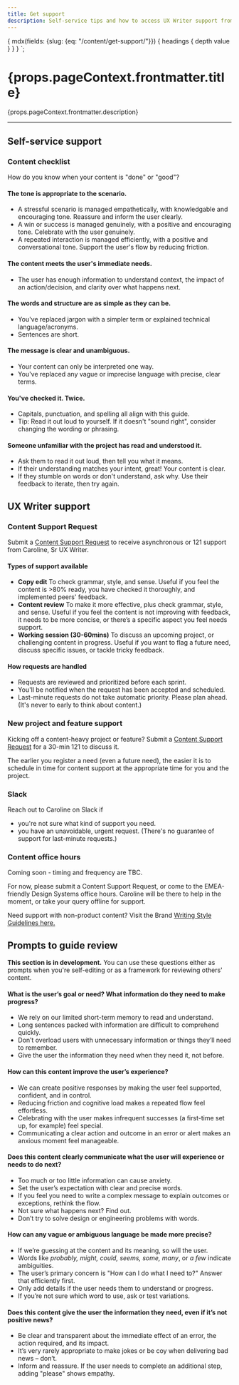 ```yaml
---
title: Get support
description: Self-service tips and how to access UX Writer support from Caroline (London, GMT).
---
```



  {
    mdx(fields: {slug: {eq: "/content/get-support/"}}) {
      headings {
        depth
        value
      }
    }
  }
`;

<content>

<h1>{props.pageContext.frontmatter.title}</h1>

<p>{props.pageContext.frontmatter.description}</p>

</content>

---

<contentwrapper>

<TableOfContents headings={props.data.mdx.headings}/>

<content>

## Self-service support
### Content checklist

How do you know when your content is "done" or "good"?  

#### The tone is appropriate to the scenario.
- A stressful scenario is managed empathetically, with knowledgable and encouraging tone. Reassure and inform the user clearly.
- A win or success is managed genuinely, with a positive and encouraging tone. Celebrate with the user genuinely.
- A repeated interaction is managed efficiently, with a positive and conversational tone. Support the user's flow by reducing friction.

#### The content meets the user's immediate needs.
- The user has enough information to understand context, the impact of an action/decision, and clarity over what happens next.

#### The words and structure are as simple as they can be.
- You've replaced jargon with a simpler term or explained technical language/acronyms. 
- Sentences are short.

#### The message is clear and unambiguous.
- Your content can only be interpreted one way. 
- You've replaced any vague or imprecise language with precise, clear terms.

#### You've checked it. Twice.
- Capitals, punctuation, and spelling all align with this guide.
- Tip: Read it out loud to yourself. If it doesn't "sound right", consider changing the wording or phrasing. 

#### Someone unfamiliar with the project has read and understood it.
- Ask them to read it out loud, then tell you what it means. 
- If their understanding matches your intent, great! Your content is clear.
- If they stumble on words or don't understand, ask why. Use their feedback to iterate, then try again.   

## UX Writer support

### Content Support Request
Submit a <a href="http://tiny.cc/csrf2020">Content Support Request</a> to receive asynchronous or 121 support from Caroline, Sr UX Writer. 

#### Types of support available
- **Copy edit** To check grammar, style, and sense. Useful if you feel the content is >80% ready, you have checked it thoroughly, and implemented peers' feedback.
- **Content review** To make it more effective, plus check grammar, style, and sense. Useful if you feel the content is not improving with feedback, it needs to be more concise, or there’s a specific aspect you feel needs support.
- **Working session (30-60mins)** To discuss an upcoming project, or challenging content in progress. Useful if you want to flag a future need, discuss specific issues, or tackle tricky feedback.

#### How requests are handled
- Requests are reviewed and prioritized before each sprint. 
- You'll be notified when the request has been accepted and scheduled.
- Last-minute requests do not take automatic priority. Please plan ahead. (It's never to early to think about content.)

### New project and feature support
Kicking off a content-heavy project or feature? Submit a <a href="http://tiny.cc/csrf2020">Content Support Request</a> for a 30-min 121 to discuss it. 

The earlier you register a need (even a future need), the easier it is to schedule in time for content support at the appropriate time for you and the project. 

### Slack
Reach out to Caroline on Slack if 
- you're not sure what kind of support you need.
- you have an unavoidable, urgent request. (There's no guarantee of support for last-minute requests.)

### Content office hours
Coming soon - timing and frequency are TBC.
  
For now, please submit a Content Support Request, or come to  the EMEA-friendly Design Systems office hours. 
Caroline will be there to help in the moment, or take your query offline for support. 

<Callout>
  <CalloutTitle as="h4">Need support with non-product content?</CalloutTitle>
  <CalloutText> Visit the Brand <a href="https://www.twilio.com/brand/guidelines/writing-style">Writing Style Guidelines here.</a>
  </CalloutText>
</Callout> 

## Prompts to guide review  
**This section is in development.** You can use these questions either as prompts when you're self-editing or as a framework for reviewing others' content.

#### What is the user’s goal or need? What information do they need to make progress?
- We rely on our limited short-term memory to read and understand. 
- Long sentences packed with information are difficult to comprehend quickly. 
- Don’t overload users with unnecessary information or things they’ll need to remember. 
- Give the user the information they need when they need it, not before. 

#### How can this content improve the user’s experience?
- We can create positive responses by making the user feel supported, confident, and in control.
- Reducing friction and cognitive load makes a repeated flow feel effortless.
- Celebrating with the user makes infrequent successes (a first-time set up, for example) feel special.
- Communicating a clear action and outcome in an error or alert makes an anxious moment feel manageable.

#### Does this content clearly communicate what the user will experience or needs to do next?
- Too much or too little information can cause anxiety. 
- Set the user’s expectation with clear and precise words. 
- If you feel you need to write a complex message to explain outcomes or exceptions, rethink the flow.
- Not sure what happens next? Find out. 
- Don’t try to solve design or engineering problems with words. 

#### How can any vague or ambiguous language be made more precise?
- If we’re guessing at the content and its meaning, so will the user. 
- Words like *probably, might, could, seems, some, many*, or *a few* indicate ambiguities. 
- The user’s primary concern is "How can I do what I need to?" Answer that efficiently first.
- Only add details if the user needs them to understand or progress.
- If you’re not sure which word to use, ask or test variations. 

#### Does this content give the user the information they need, even if it’s not positive news?
- Be clear and transparent about the immediate effect of an error, the action required, and its impact. 
- It’s very rarely appropriate to make jokes or be coy when delivering bad news – don’t.
- Inform and reassure. If the user needs to complete an additional step, adding "please" shows empathy. 

</content>
</contentwrapper>
